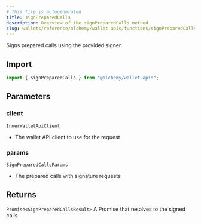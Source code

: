 ```yaml
---
# This file is autogenerated
title: signPreparedCalls
description: Overview of the signPreparedCalls method
slug: wallets/reference/alchemy/wallet-apis/functions/signPreparedCalls
---
```


Signs prepared calls using the provided signer.

## Import

```ts
import { signPreparedCalls } from "@alchemy/wallet-apis";
```

## Parameters

### client

`InnerWalletApiClient`

- The wallet API client to use for the request

### params

`SignPreparedCallsParams`

- The prepared calls with signature requests

## Returns

`Promise<SignPreparedCallsResult>`
A Promise that resolves to the signed calls
